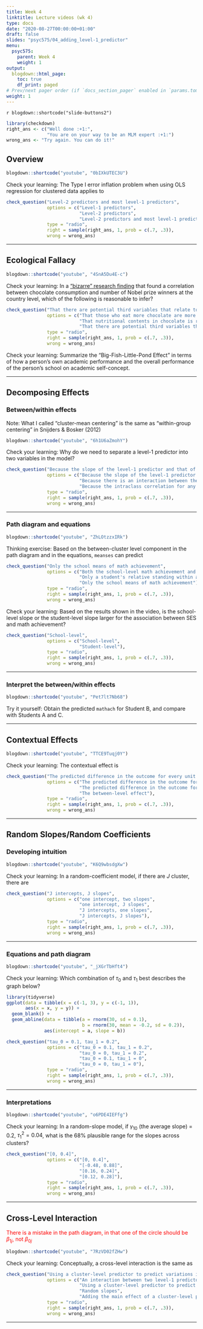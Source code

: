 ```yaml
---
title: Week 4
linktitle: Lecture videos (wk 4)
type: docs
date: "2020-08-27T00:00:00+01:00"
draft: false
slides: "psyc575/04_adding_level-1_predictor"
menu:
  psyc575:
    parent: Week 4
    weight: 1
output:
  blogdown::html_page:
    toc: true
    df_print: paged
# Prev/next pager order (if `docs_section_pager` enabled in `params.toml`)
weight: 1
---
```


`r blogdown::shortcode("slide-buttons2")`

```r
library(checkdown)
right_ans <- c("Well done :+1:", 
               "You are on your way to be an MLM expert :+1:")
wrong_ans <- "Try again. You can do it!"
```

## Overview

```r
blogdown::shortcode("youtube", "0bIXkUTEC3U")
```

Check your learning: The Type I error inflation problem when using OLS regression for clustered data applies to

```r
check_question("Level-2 predictors and most level-1 predictors", 
               options = c("Level-1 predictors", 
                           "Level-2 predictors", 
                           "Level-2 predictors and most level-1 predictors"), 
               type = "radio", 
               right = sample(right_ans, 1, prob = c(.7, .3)), 
               wrong = wrong_ans)
```

***

## Ecological Fallacy

```r
blogdown::shortcode("youtube", "4SnA5Du4E-c")
```

Check your learning: In a ["bizarre" research finding](https://blogs.scientificamerican.com/the-curious-wavefunction/chocolate-consumption-and-nobel-prizes-a-bizarre-juxtaposition-if-there-ever-was-one/) that found a correlation between chocolate consumption and number of Nobel prize winners at the country level, which of the following is reasonable to infer?

```r
check_question("That there are potential third variables that relate to both a country's chocolate consumption level and the number of Nobel prize winners", 
               options = c("That those who eat more chocolate are more likely to win a nobel prize", 
                           "That nutritional contents in chocolate is related to cognitive functioning", 
                           "That there are potential third variables that relate to both a country's chocolate consumption level and the number of Nobel prize winners"), 
               type = "radio", 
               right = sample(right_ans, 1, prob = c(.7, .3)), 
               wrong = wrong_ans)
```

Check your learning: Summarize the "Big-Fish-Little-Pond Effect" in terms of how a person's own academic performance and the overall performance of the person's school on academic self-concept. 

***

## Decomposing Effects

### Between/within effects

Note: What I called "cluster-mean centering" is the same as "within-group centering" in Snijders & Bosker (2012)

```r
blogdown::shortcode("youtube", "6h1U6aZmohY")
```

Check your learning: Why do we need to separate a level-1 predictor into two variables in the model?

```r
check_question("Because the slope of the level-1 predictor and that of its cluster means may be different", 
               options = c("Because the slope of the level-1 predictor and that of its cluster means may be different", 
                           "Because there is an interaction between the predictor and the cluster variable", 
                           "Because the intraclass correlation for any level-1 predictor will be zero"), 
               type = "radio", 
               right = sample(right_ans, 1, prob = c(.7, .3)), 
               wrong = wrong_ans)
```

***

### Path diagram and equations

```r
blogdown::shortcode("youtube", "ZhLOtzzxIRk")
```

Thinking exercise: Based on the between-cluster level component in the path diagram and in the equations, `meanses` can predict

```r
check_question("Only the school means of math achievement", 
               options = c("Both the school-level math achievement and a student's relative standing within a school", 
                           "Only a student's relative standing within a school", 
                           "Only the school means of math achievement"), 
               type = "radio", 
               right = sample(right_ans, 1, prob = c(.7, .3)), 
               wrong = wrong_ans)
```

Check your learning: Based on the results shown in the video, is the school-level slope or the student-level slope larger for the association between SES and math achievement?

```r
check_question("School-level", 
               options = c("School-level", 
                           "Student-level"), 
               type = "radio", 
               right = sample(right_ans, 1, prob = c(.7, .3)), 
               wrong = wrong_ans)
```

***

### Interpret the between/within effects

```r
blogdown::shortcode("youtube", "Pet7lt7Nb68")
```

Try it yourself: Obtain the predicted `mathach` for Student B, and compare with Students A and C. 

***

## Contextual Effects

```r
blogdown::shortcode("youtube", "TTCE9Tuqj0Y")
```

Check your learning: The contextual effect is

```r
check_question("The predicted difference in the outcome for every unit difference in the cluster mean predictor, holding constant the level-1 predictor", 
               options = c("The predicted difference in the outcome for every unit difference in the cluster mean predictor, holding constant the level-1 predictor", 
                           "The predicted difference in the outcome for every unit difference in the level-1 predictor, within a given cluster", 
                           "The between-level effect"), 
               type = "radio", 
               right = sample(right_ans, 1, prob = c(.7, .3)), 
               wrong = wrong_ans)
```

***

## Random Slopes/Random Coefficients

### Developing intuition

```r
blogdown::shortcode("youtube", "K6Q9wbsdgXw")
```

Check your learning: In a random-coefficient model, if there are $J$ cluster, there are

```r
check_question("J intercepts, J slopes", 
               options = c("one intercept, two slopes", 
                           "one intercept, J slopes", 
                           "J intercepts, one slopes", 
                           "J intercepts, J slopes"), 
               type = "radio", 
               right = sample(right_ans, 1, prob = c(.7, .3)), 
               wrong = wrong_ans)
```

***

### Equations and path diagram

```r
blogdown::shortcode("youtube", "_jXGrTbHft4")
```

Check your learning: Which combination of $\tau_0$ and $\tau_1$ best describes the graph below?

```r
library(tidyverse)
ggplot(data = tibble(x = c(-1, 3), y = c(-1, 1)), 
       aes(x = x, y = y)) + 
  geom_blank() + 
  geom_abline(data = tibble(a = rnorm(30, sd = 0.1), 
                            b = rnorm(30, mean = -0.2, sd = 0.2)), 
              aes(intercept = a, slope = b))
```


```r
check_question("tau_0 = 0.1, tau_1 = 0.2", 
               options = c("tau_0 = 0.1, tau_1 = 0.2", 
                           "tau_0 = 0, tau_1 = 0.2", 
                           "tau_0 = 0.1, tau_1 = 0", 
                           "tau_0 = 0, tau_1 = 0"), 
               type = "radio", 
               right = sample(right_ans, 1, prob = c(.7, .3)), 
               wrong = wrong_ans)
```

***

### Interpretations

```r
blogdown::shortcode("youtube", "o6PDE4IEFfg")
```

Check your learning: In a random-slope model, if $\gamma_{10}$ (the average slope) = 0.2, $\tau^2_1 = 0.04$, what is the 68% plausible range for the slopes across clusters?

```r
check_question("[0, 0.4]", 
               options = c("[0, 0.4]", 
                           "[-0.48, 0.88]", 
                           "[0.16, 0.24]", 
                           "[0.12, 0.28]"), 
               type = "radio", 
               right = sample(right_ans, 1, prob = c(.7, .3)), 
               wrong = wrong_ans)
```

***

## Cross-Level Interaction

<span style="color:red">There is a mistake in the path diagram, in that one of the circle should be $\beta_{1j}$, not $\beta_{0j}$</span>

```r
blogdown::shortcode("youtube", "7RzVD02fZHw")
```

Check your learning: Conceptually, a cross-level interaction is the same as

```r
check_question("Using a cluster-level predictor to predict variations in level-1 slopes", 
               options = c("An interaction between two level-1 predictors",
                           "Using a cluster-level predictor to predict variations in level-1 slopes", 
                           "Random slopes", 
                           "Adding the main effect of a cluster-level predictor"), 
               type = "radio", 
               right = sample(right_ans, 1, prob = c(.7, .3)), 
               wrong = wrong_ans)
```

***


